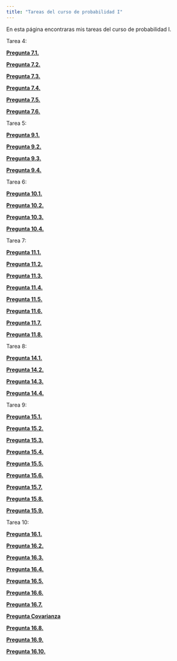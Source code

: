 ```yaml
---
title: "Tareas del curso de probabilidad I"
---
```


En esta página encontraras mis tareas del curso de probabilidad I.

Tarea 4:


  **[Pregunta 7.1.](https://austriamax.github.io/austriamax.probaP.github.io/P7_1.html)**
  
  **[Pregunta 7.2.](https://austriamax.github.io/austriamax.probaP.github.io/P7_2.html)**
  
  **[Pregunta 7.3.](https://austriamax.github.io/austriamax.probaP.github.io/P7_3.html)**
  
  **[Pregunta 7.4.](https://austriamax.github.io/austriamax.probaP.github.io/P7_4.html)**
  
  **[Pregunta 7.5.](https://austriamax.github.io/austriamax.probaP.github.io/P7_5.html)**
  
  **[Pregunta 7.6.](https://austriamax.github.io/austriamax.probaP.github.io/P7_6.html)**
  
  
  Tarea 5:
  
  
  **[Pregunta 9.1.](https://austriamax.github.io/austriamax.probaP.github.io/P9_1.html)**
  
  **[Pregunta 9.2.](https://austriamax.github.io/austriamax.probaP.github.io/P9_2.html)**
  
  **[Pregunta 9.3.](https://austriamax.github.io/austriamax.probaP.github.io/P9_3.html)**
  
  **[Pregunta 9.4.](https://austriamax.github.io/austriamax.probaP.github.io/P9_4.html)**
  
      
  Tarea 6:
  
  
  **[Pregunta 10.1.](https://austriamax.github.io/austriamax.probaP.github.io/P10_1.html)**
  
  **[Pregunta 10.2.](https://austriamax.github.io/austriamax.probaP.github.io/P10_2.html)**
  
  **[Pregunta 10.3.](https://austriamax.github.io/austriamax.probaP.github.io/P10_3.html)**
  
  **[Pregunta 10.4.](https://austriamax.github.io/austriamax.probaP.github.io/P10_4.html)** 
  
  
  Tarea 7:
  
  
  **[Pregunta 11.1.](https://austriamax.github.io/austriamax.probaP.github.io/P11_1.html)**
  
  **[Pregunta 11.2.](https://austriamax.github.io/austriamax.probaP.github.io/P11_2.html)**
  
  **[Pregunta 11.3.](https://austriamax.github.io/austriamax.probaP.github.io/P11_3.html)**
  
  **[Pregunta 11.4.](https://austriamax.github.io/austriamax.probaP.github.io/P11_4.html)**
  
  **[Pregunta 11.5.](https://austriamax.github.io/austriamax.probaP.github.io/P11_5.html)**
  
  **[Pregunta 11.6.](https://austriamax.github.io/austriamax.probaP.github.io/P11_6.html)**
  
  **[Pregunta 11.7.](https://austriamax.github.io/austriamax.probaP.github.io/P11_7.html)**
  
  **[Pregunta 11.8.](https://austriamax.github.io/austriamax.probaP.github.io/P11_8.html)** 
  

  Tarea 8:
  
  
  **[Pregunta 14.1.](https://austriamax.github.io/austriamax.probaP.github.io/P14_1.html)**
  
  **[Pregunta 14.2.](https://austriamax.github.io/austriamax.probaP.github.io/P14_2.html)**
  
  **[Pregunta 14.3.](https://austriamax.github.io/austriamax.probaP.github.io/P14_3.html)**
  
  **[Pregunta 14.4.](https://austriamax.github.io/austriamax.probaP.github.io/P14_4.html)**
  
  
  Tarea 9:  
  
  
  **[Pregunta 15.1.](https://austriamax.github.io/austriamax.probaP.github.io/P15_1.html)**
  
  **[Pregunta 15.2.](https://austriamax.github.io/austriamax.probaP.github.io/P15_2.html)**
  
  **[Pregunta 15.3.](https://austriamax.github.io/austriamax.probaP.github.io/P15_3.html)**
  
  **[Pregunta 15.4.](https://austriamax.github.io/austriamax.probaP.github.io/P15_4.html)**
  
  **[Pregunta 15.5.](https://austriamax.github.io/austriamax.probaP.github.io/P15_5.html)**
  
  **[Pregunta 15.6.](https://austriamax.github.io/austriamax.probaP.github.io/P15_6.html)**
  
  **[Pregunta 15.7.](https://austriamax.github.io/austriamax.probaP.github.io/P15_7.html)**
  
  **[Pregunta 15.8.](https://austriamax.github.io/austriamax.probaP.github.io/P15_8.html)**
  
  **[Pregunta 15.9.](https://austriamax.github.io/austriamax.probaP.github.io/P15_9.html)**    
    
    
  Tarea 10:
  
  
  **[Pregunta 16.1.](https://austriamax.github.io/austriamax.probaP.github.io/P16_1.html)**
  
  **[Pregunta 16.2.](https://austriamax.github.io/austriamax.probaP.github.io/P16_2.html)**
  
  **[Pregunta 16.3.](https://austriamax.github.io/austriamax.probaP.github.io/P16_3.html)**
  
  **[Pregunta 16.4.](https://austriamax.github.io/austriamax.probaP.github.io/P16_4.html)**
  
  **[Pregunta 16.5.](https://austriamax.github.io/austriamax.probaP.github.io/P16_5.html)**
  
  **[Pregunta 16.6.](https://austriamax.github.io/austriamax.probaP.github.io/P16_6.html)**
  
  **[Pregunta 16.7.](https://austriamax.github.io/austriamax.probaP.github.io/P16_7.html)**
  
  **[Pregunta Covarianza](https://austriamax.github.io/austriamax.probaP.github.io/P16_Covarianza.html)**
  
  **[Pregunta 16.8.](https://austriamax.github.io/austriamax.probaP.github.io/P16_8.html)**
  
  **[Pregunta 16.9.](https://austriamax.github.io/austriamax.probaP.github.io/P16_9.html)**
  
  **[Pregunta 16.10.](https://austriamax.github.io/austriamax.probaP.github.io/P16_10.html)**   
  
  